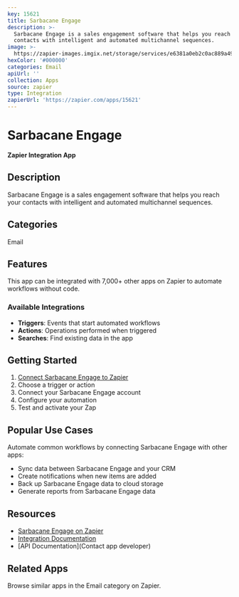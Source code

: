 ```yaml
---
key: 15621
title: Sarbacane Engage
description: >-
  Sarbacane Engage is a sales engagement software that helps you reach your
  contacts with intelligent and automated multichannel sequences.
image: >-
  https://zapier-images.imgix.net/storage/services/e6381a0eb2c0ac889a49327a5e89a26f_3.png?auto=format%2Ccompress&ixlib=python-3.0.0&q=50
hexColor: '#000000'
categories: Email
apiUrl: ''
collection: Apps
source: zapier
type: Integration
zapierUrl: 'https://zapier.com/apps/15621'
---
```

# Sarbacane Engage

**Zapier Integration App**

## Description

Sarbacane Engage is a sales engagement software that helps you reach your contacts with intelligent and automated multichannel sequences.

## Categories

Email

## Features

This app can be integrated with 7,000+ other apps on Zapier to automate workflows without code.

### Available Integrations

- **Triggers**: Events that start automated workflows
- **Actions**: Operations performed when triggered
- **Searches**: Find existing data in the app

## Getting Started

1. [Connect Sarbacane Engage to Zapier](https://zapier.com/apps/15621)
2. Choose a trigger or action
3. Connect your Sarbacane Engage account
4. Configure your automation
5. Test and activate your Zap

## Popular Use Cases

Automate common workflows by connecting Sarbacane Engage with other apps:

- Sync data between Sarbacane Engage and your CRM
- Create notifications when new items are added
- Back up Sarbacane Engage data to cloud storage
- Generate reports from Sarbacane Engage data

## Resources

- [Sarbacane Engage on Zapier](https://zapier.com/apps/15621)
- [Integration Documentation](https://zapier.com/apps/15621/integrations)
- [API Documentation](Contact app developer)

## Related Apps

Browse similar apps in the Email category on Zapier.
